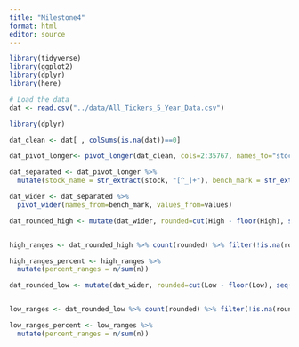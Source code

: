 ```yaml
---
title: "Milestone4"
format: html
editor: source
---
```

```r
library(tidyverse)
library(ggplot2)
library(dplyr)
library(here)
```

```r
# Load the data
dat <- read.csv("../data/All_Tickers_5_Year_Data.csv")
```
```r
library(dplyr)

dat_clean <- dat[ , colSums(is.na(dat))==0]
```

```r
dat_pivot_longer<- pivot_longer(dat_clean, cols=2:35767, names_to="stock", values_to="values")
```

```r
dat_separated <- dat_pivot_longer %>%
  mutate(stock_name = str_extract(stock, "[^_]+"), bench_mark = str_extract(stock, "(?<=_).*") )
```

```r
dat_wider <- dat_separated %>%
  pivot_wider(names_from=bench_mark, values_from=values)
```

```r
dat_rounded_high <- mutate(dat_wider, rounded=cut(High - floor(High), seq(0, 1, by=0.1), right=FALSE))


high_ranges <- dat_rounded_high %>% count(rounded) %>% filter(!is.na(rounded))

high_ranges_percent <- high_ranges %>%
  mutate(percent_ranges = n/sum(n))
```

```r
dat_rounded_low <- mutate(dat_wider, rounded=cut(Low - floor(Low), seq(0, 1, by=0.1), right=FALSE))


low_ranges <- dat_rounded_low %>% count(rounded) %>% filter(!is.na(rounded))

low_ranges_percent <- low_ranges %>%
  mutate(percent_ranges = n/sum(n))
```
